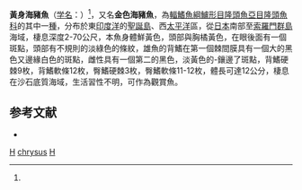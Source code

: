 {{Speciesbox 
| genus = Halichoeres
| species = chrysus
| image=Halichoeres chrysus-Yellow Wrasse.jpg
| status = LC
| status_system = IUCN3.1
| authority = [[Randall|Randall]], 1981<ref name='id7724'>{{cite web| url =http://www.bioinfo.cn/db05/BjdwSpecies.php?action=view&id=7724| title =黄身海猪鱼| work =《中国动物物种编目数据库》| publisher =中国科学院微生物研究所| author =中国科学院动物研究所| accessdate =2009-04-16| deadurl =yes| archiveurl =https://web.archive.org/web/20160305050127/http://www.bioinfo.cn/db05/BjdwSpecies.php?action=view&id=7724| archivedate =2016-03-05}}</ref>
| synonyms = 
}}

'''黃身海豬魚'''（[[学名|学名]]：{{lang|la|''Halichoeres chrysus''}}）<ref name='id7724'/>，又名'''金色海豬魚'''，為[[輻鰭魚綱|輻鰭魚綱]][[鱸形目|鱸形目]][[隆頭魚亞目|隆頭魚亞目]][[隆頭魚科|隆頭魚科]]的其中一[[種|種]]，分布於東[[印度洋|印度洋]]的[[聖誕島|聖誕島]]、西[[太平洋|太平洋]]區，從[[日本|日本]]南部至[[索羅門群島|索羅門群島]]海域，棲息深度2-70公尺，本魚身體鮮黃色，頭部與胸橘黃色，在眼後面有一個斑點，頭部有不規則的淡綠色的條紋，雄魚的背鰭在第一個棘間膜具有一個大的黑色又邊緣白色的斑點，雌性具有一個第二的黑色，淡黃色的-鑲邊了斑點，背鰭硬棘9枚，背鰭軟條12枚，臀鰭硬棘3枚，臀鰭軟條11-12枚，體長可達12公分，棲息在沙石底質海域，生活習性不明，可作為觀賞魚。

==参考文献==
{{reflist}}
*{{FishBase_species|genus=Halichoeres|species=chrysus|year=2013|month=7}}

{{Taxonbar|from=Q2737759}}

[[Category:觀賞魚|H]]
[[Category:海豬魚屬|chrysus]]
[[Category:1981年描述的鱼类|H]]